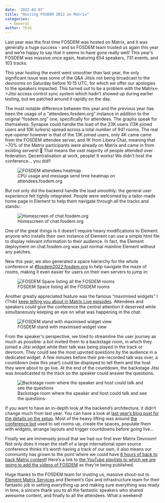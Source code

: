```yaml
---
date: '2022-02-07'
title: "Hosting FOSDEM 2022 on Matrix"
categories:
  - General
author: Thib
---
```


Last year was the first time FOSDEM was hosted on Matrix, and it was generally a huge success - and so FOSDEM team trusted us again this year and we’re happy to say that it seems to have gone really well! This year’s FOSDEM was massive once again, featuring 654 speakers, 731 events, and 103 tracks.

This year hosting the event went smoother than last year, the only significant issue was some of the Q&A Jitsis not being broadcast to the devrooms on Saturday before 10:15 UTC, for which we offer our apologies to the speakers impacted. This turned out to be a problem with the Matrix&lt;->Jitsi access control sync system which hadn’t showed up during earlier testing, but we patched around it rapidly on the day.

The most notable difference between this year and the previous year has been the usage of a “attendees.fosdem.org” instance in addition to the original “fosdem.org” one, specifically for attendees. The graphs speak for themselves: Synapse could handle the load of the 23K users (13K joined users and 10K lurkers) spread across a total number of 941 rooms. The real eye-opener however is that of the 13K joined users, only 4K came came from the FOSDEM attendee server, and 1K from Libera Chat, meaning that ~70% of the Matrix participants were already on Matrix and came in from existing servers! 🤯 That means the vast majority of people attended over federation. Decentralisation at work, people! It works! We didn’t host the conference… you did!!

<figure>
	<img src="/blog/img/2022-07-02-fosdem_attendees_heatmap.png" alt="FOSDEM attendees heatmap" />
	<figcaption>CPU usage and message send time heatmap on attendees.fosdem.org</figcaption>
</figure>

But not only did the backend handle the load smoothly: the general user experience felt tightly integrated. People were welcomed by a tailor-made home page in Element to help them navigate through all the tracks and stands:.

<figure>
	<img src="/blog/img/2022-07-02-fosdem_homescreen.png" alt="Homescreen of chat.fosdem.org" />
	<figcaption>Homescreen of chat.fosdem.org</figcaption>
</figure>

One of the great things is it doesn’t require heavy modifications to Element: anyone who installs their own instance of Element can use a simple html file to display relevant information to their audience.  In fact, the Element deployment on chat.fosdem.org was just normal mainline Element without any patches.

New this year, we also generated a space hierarchy for the whole conference at [#fosdem2022:fosdem.org](https://matrix.to/#/#fosdem2022:fosdem.org) to help navigate the maze of rooms, making it even easier for users on their own servers to jump in:

<figure>
	<img src="/blog/img/2022-07-02-fosdem_space.png" alt="FOSDEM Space listing all the FOSDEM rooms" />
	<figcaption>FOSDEM Space listing all the FOSDEM rooms</figcaption>
</figure>

Another greatly appreciated feature was the famous “maximised widgets” I (Thib) [keep telling you about in Matrix Live episodes](https://www.youtube.com/c/Matrixdotorg). Attendees and speakers could give the conference the central attention it deserved while simultaneously keeping an eye on what was happening in the chat. 

<figure>
	<img src="/blog/img/2022-07-02-fosdem_stand.png" alt="FOSDEM stand with maximised widget view" />
	<figcaption>FOSDEM stand with maximised widget view</figcaption>
</figure>

From the speaker's perspective, we tried to streamline the user journey as much as possible: a bot invited them to a backstage room, in which they joined a Jitsi widget while their talk was being played in the track or devroom. They could see the most upvoted questions by the audience in a dedicated widget. A few minutes before their pre-recorded talk was over, a countdown (new this year!) could be displayed to tell them and the host they were about to go live. At the end of the countdown, the backstage Jitsi was broadcasted to the track so the speaker could answer the questions.

<figure>
	<img src="/blog/img/2022-07-02-fosdem_backstage.png" alt="Backstage room where the speaker and host could talk and see the questions" />
	<figcaption>Backstage room where the speaker and host could talk and see the questions</figcaption>
</figure>

If you want to have an in-depth look at the backend’s architecture, it didn’t change much from last year. You can have a look at [last year’s blog post for the details on the setup](https://matrix.org/blog/2021/02/15/how-we-hosted-fosdem-2021-on-matrix#how-was-it-built). Most of the heavy lifting was around [the conference bot](https://github.com/matrix-org/conference-bot) used to set rooms up, create the spaces, populate them with widgets, arrange layouts and trigger countdowns before going live…

Finally we are immensely proud that we had our first ever Matrix Devroom! Not only does it mean the staff of a large international open source conference thinks it’s worth having a track of our own, it also means our community has grown to the point where we could have [8 hours of back to back Matrix content](https://fosdem.org/2022/schedule/track/matrixorg_foundation_and_community/)! Here’s a link to [the YouTube playlists to which we are going to add the videos of FOSDEM](https://www.youtube.com/playlist?list=PLl5dnxRMP1hW7HxlJiHSox02MK9_KluLH) as they’re being published.

Huge thanks to the FOSDEM team for trusting us, massive shout-out to [Element Matrix Services](https://ems.element.io/) and Element’s Ops and infrastructure team for their fantastic job in setting everything up and making sure everything was ready in time, a sincere thank you to all the fantastic speakers who shared awesome content, and finally to all the attendees. What a weekend!
